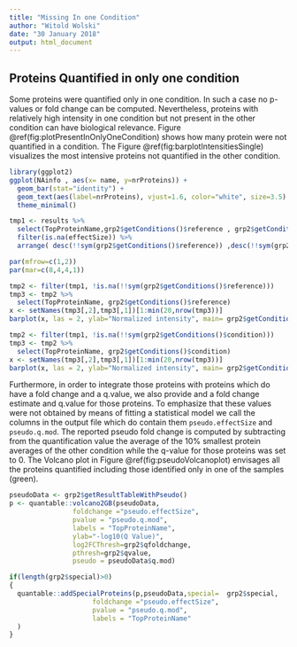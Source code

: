 ```yaml
---
title: "Missing In one Condition"
author: "Witold Wolski"
date: "30 January 2018"
output: html_document
---
```



## Proteins Quantified in only one condition

Some proteins were quantified only in one condition. In such a case no p-values or fold change can be computed. Nevertheless, proteins with relatively high intensity in one condition but not present in the other condition can have biological relevance. Figure @ref(fig:plotPresentInOnlyOneCondition) shows how many protein were not quantified in a condition. The Figure @ref(fig:barplotIntensitiesSingle) visualizes the most intensive proteins not quantified in the other condition.



```r
library(ggplot2)
ggplot(NAinfo , aes(x= name, y=nrProteins)) +
  geom_bar(stat="identity") +
  geom_text(aes(label=nrProteins), vjust=1.6, color="white", size=3.5) +
  theme_minimal()

```



```r
tmp1 <- results %>%
  select(TopProteinName,grp2$getConditions()$reference , grp2$getConditions()$condition,effectSize) %>%
  filter(is.na(effectSize)) %>%
  arrange( desc(!!sym(grp2$getConditions()$reference)) ,desc(!!sym(grp2$getConditions()$condition)) ) 

```


```r

par(mfrow=c(1,2))
par(mar=c(8,4,4,1))

tmp2 <- filter(tmp1, !is.na(!!sym(grp2$getConditions()$reference)))
tmp3 <- tmp2 %>%
  select(TopProteinName, grp2$getConditions()$reference)
x <- setNames(tmp3[,2],tmp3[,1])[1:min(20,nrow(tmp3))]
barplot(x, las = 2, ylab="Normalized intensity", main= grp2$getConditions()$reference,cex.names=0.7, border="lightblue")

tmp2 <- filter(tmp1, !is.na(!!sym(grp2$getConditions()$condition)))
tmp3 <- tmp2 %>%
  select(TopProteinName, grp2$getConditions()$condition)
x <- setNames(tmp3[,2],tmp3[,1])[1:min(20,nrow(tmp3))]
barplot(x, las = 2, ylab="Normalized intensity", main= grp2$getConditions()$condition,cex.names=0.7, border="lightblue")

```


Furthermore, in order to integrate those proteins with proteins which do have a fold change and a q.value, we also provide and a fold change estimate and q.value for those proteins. To emphasize that these values were not obtained by means of fitting a statistical model we call the columns in the output file which do contain them `pseudo.effectSize` and `pseudo.q.mod`. The reported pseudo fold change is computed by subtracting from the quantification value the average of the 10% smallest protein averages of the other condition while the q-value for those proteins was set to 0. The Volcano plot in Figure @ref(fig:pseudoVolcanoplot) envisages all the proteins quantified including those identified only in one of the samples (green). 




```r
pseudoData <- grp2$getResultTableWithPseudo()
p <- quantable::volcano2GB(pseudoData,
                foldchange ="pseudo.effectSize",
                pvalue = "pseudo.q.mod",
                labels = "TopProteinName", 
                ylab="-log10(Q Value)",
                log2FCThresh=grp2$qfoldchange,
                pthresh=grp2$qvalue,
                pseudo = pseudoData$q.mod)

if(length(grp2$special)>0)
{
  quantable::addSpecialProteins(p,pseudoData,special=  grp2$special,
                     foldchange ="pseudo.effectSize",
                     pvalue = "pseudo.q.mod",
                     labels = "TopProteinName"
  )
}

```

